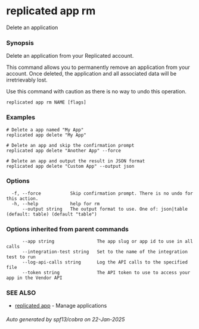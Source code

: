 # replicated app rm

Delete an application

### Synopsis

Delete an application from your Replicated account.

This command allows you to permanently remove an application from your account.
Once deleted, the application and all associated data will be irretrievably lost.

Use this command with caution as there is no way to undo this operation.

```
replicated app rm NAME [flags]
```

### Examples

```
# Delete a app named "My App"
replicated app delete "My App"

# Delete an app and skip the confirmation prompt
replicated app delete "Another App" --force

# Delete an app and output the result in JSON format
replicated app delete "Custom App" --output json
```

### Options

```
  -f, --force           Skip confirmation prompt. There is no undo for this action.
  -h, --help            help for rm
      --output string   The output format to use. One of: json|table (default: table) (default "table")
```

### Options inherited from parent commands

```
      --app string                The app slug or app id to use in all calls
      --integration-test string   Set to the name of the integration test to run
      --log-api-calls string      Log the API calls to the specified file
      --token string              The API token to use to access your app in the Vendor API
```

### SEE ALSO

* [replicated app](replicated-cli-app)	 - Manage applications

###### Auto generated by spf13/cobra on 22-Jan-2025
